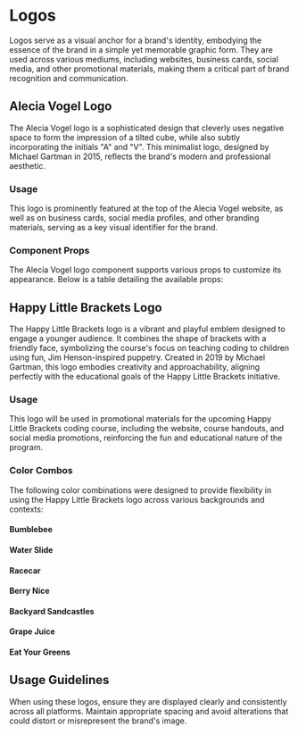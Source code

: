 
<Meta title="Vectors/Logos/Documentation" />

# Logos

Logos serve as a visual anchor for a brand's identity, embodying the essence of the brand in a
simple yet memorable graphic form. They are used across various mediums, including websites,
business cards, social media, and other promotional materials, making them a critical part
of brand recognition and communication.

## Alecia Vogel Logo

The Alecia Vogel logo is a sophisticated design that cleverly uses negative space to form the
impression of a tilted cube, while also subtly incorporating the initials "A" and "V". This
minimalist logo, designed by Michael Gartman in 2015, reflects the brand's modern and professional
aesthetic.

### Usage

This logo is prominently featured at the top of the Alecia Vogel website, as well as on business
cards, social media profiles, and other branding materials, serving as a key visual identifier
for the brand.

<Canvas of={AleciaLogoStories.Default} />

### Component Props

The Alecia Vogel logo component supports various props to customize its appearance. Below is a
table detailing the available props:

<ArgTypes of={AleciaLogoStories.Default} />

## Happy Little Brackets Logo

The Happy Little Brackets logo is a vibrant and playful emblem designed to engage a younger
audience. It combines the shape of brackets with a friendly face, symbolizing the course's focus
on teaching coding to children using fun, Jim Henson-inspired puppetry. Created in 2019 by
Michael Gartman, this logo embodies creativity and approachability, aligning perfectly with
the educational goals of the Happy Little Brackets initiative.

### Usage

This logo will be used in promotional materials for the upcoming Happy Little Brackets coding
course, including the website, course handouts, and social media promotions, reinforcing the
fun and educational nature of the program.

<Canvas of={HappyLittleBracketStories.Default} />

### Color Combos

The following color combinations were designed to provide flexibility in using the Happy Little
Brackets logo across various backgrounds and contexts:

#### Bumblebee

<Canvas of={HappyLittleBracketStories.Bumblebee} />

#### Water Slide

<Canvas of={HappyLittleBracketStories.WaterSlide} />

#### Racecar

<Canvas of={HappyLittleBracketStories.Racecar} />

#### Berry Nice

<Canvas of={HappyLittleBracketStories.BerryNice} />

#### Backyard Sandcastles

<Canvas of={HappyLittleBracketStories.BackyardSandcastles} />

#### Grape Juice

<Canvas of={HappyLittleBracketStories.GrapeJuice} />

#### Eat Your Greens

<Canvas of={HappyLittleBracketStories.EatYourGreens} />

## Usage Guidelines

When using these logos, ensure they are displayed clearly and consistently across all platforms.
Maintain appropriate spacing and avoid alterations that could distort or misrepresent the brand's
image.
